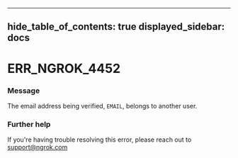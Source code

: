 

---
hide_table_of_contents: true
displayed_sidebar: docs
---


# ERR_NGROK_4452

### Message
The email address being verified, `EMAIL`, belongs to another user.

<ErrorDetails />



### Further help
If you're having trouble resolving this error, please reach out to [support@ngrok.com](mailto:support@ngrok.com?subject=Help%20with%20ERR_NGROK_4452)

